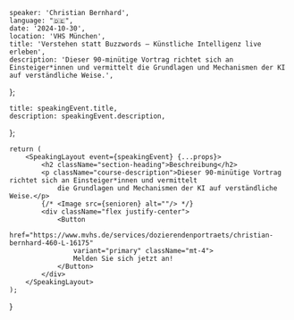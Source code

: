 
    speaker: 'Christian Bernhard',
    language: "🇩🇪",
    date: '2024-10-30',
    location: 'VHS München',
    title: 'Verstehen statt Buzzwords – Künstliche Intelligenz live erleben',
    description: 'Dieser 90-minütige Vortrag richtet sich an Einsteiger*innen und vermittelt die Grundlagen und Mechanismen der KI auf verständliche Weise.',
};

    title: speakingEvent.title,
    description: speakingEvent.description,
};

    return (
        <SpeakingLayout event={speakingEvent} {...props}>
            <h2 className="section-heading">Beschreibung</h2>
            <p className="course-description">Dieser 90-minütige Vortrag richtet sich an Einsteiger*innen und vermittelt
                die Grundlagen und Mechanismen der KI auf verständliche Weise.</p>
            {/* <Image src={senioren} alt=""/> */}
            <div className="flex justify-center">
                <Button
                    href="https://www.mvhs.de/services/dozierendenportraets/christian-bernhard-460-L-16175"
                    variant="primary" className="mt-4">
                    Melden Sie sich jetzt an!
                </Button>
            </div>
        </SpeakingLayout>
    );
}
